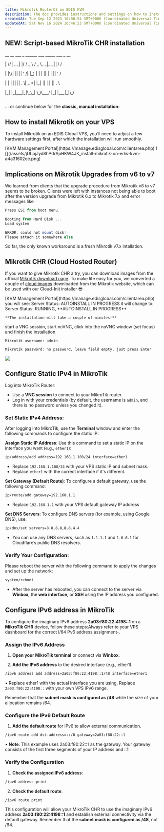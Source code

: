 ```yaml
---
title: Mikrotik RouterOS on EDIS KVM
description: The doc provides instructions and settings on how to install Mikrotik on an EDIS Virtual Server using KVM. This involves changing hardware settings such as the disk driver and network driver
createdAt: Tue Sep 12 2023 10:00:54 GMT+0000 (Coordinated Universal Time)
updatedAt: Sat Nov 16 2024 16:46:23 GMT+0000 (Coordinated Universal Time)
---
```



## NEW: Script-based MikroTik CHR installation&#x20;

&#x20; \_\_ \_\_ \_\_\_ \_ \_\_\_\_\_\_ \_\_\_ \_\_\_\_\_ \_\_\_ \_ \_\_

&#x20;\| \\/ |\_ \_| |/ / \_ \ / \_ \\\_ \_|\_ \_| |/ /

&#x20;\| |\\/| || || ' /| |\_) | | | || | | || ' /&#x20;

&#x20;\| | | || || . \\| \_ \<| |\_| || | | || . \\&#x20;

&#x20;|\_| |\_|\_\_\_|\_|\\\_\\\_| \\\_\\\\\_\_\_/ |\_| |\_\_\_|\_|\\\_\\&#x20;

<CtaButton
  label='Mikrotik CHR installation script'
  link='../advanced-setup-guides/script-based-mikrotik-router-os-installation-guide-winbox'
/>

##

... or continue below for the **classic, manual installation:**

## How to install Mikrotik on your VPS

To install Mikrotik on an EDIS Global VPS, you’ll need to adjust a few hardware settings first, after which the installation will run smoothly.

<Steps>
  <Step title='Log in to your'>
    [KVM Management Portal](https://manage.edisglobal.com/clientarea.php)
  </Step>
  <Step title='Locate your VPS in the Services tab' />
  <Step title='Head to KVM Settings (button)' />
  <Step title='Change Disk driver to IDE' />
  <Step title='Change Network Driver to E100' />
  <Step title='Cold-Boot your VPS'>
    ![](/assets/jDLpjJyd8hP0rApHKW4JK_install-mikrotik-on-edis-kvm-a4a31602ce.png)
  </Step>
</Steps>

## Implications on Mikrotik Upgrades from v6 to v7

We learned from clients that the upgrade procedure from Mikrotik v6 to v7 seems to be broken. Clients were left with instances not being able to boot after the version upgrade from Mikrotik 6.x to Mikrotik 7.x and error messages like

```powershell VNC
Press ESC from boot menu.

Booting from Hard Disk ...
Load system

ERROR: could not mount disk!
Please attach it somewhere else

```

So far, the only known workaround is a fresh Mikrotik v7.x intallation.&#x20;

## Mikrotik CHR (Cloud Hosted Router)

If you want to give Mikrotik CHR a try, you can download images from the official <a href="https://mikrotik.com/download" target="_blank">Mikrotik download page</a>. To make life easy for you, we converted a couple of <a href="https://files.edisglobal.com/index.php/s/Jph4RkS7Cgw0ryY" target="_blank">cloud images</a> downloaded from the Mikrotik website, which can be used with our Cloud-Init installer 😎

<Steps>
  <Step title='Log in to your'>
    [KVM Management Portal](https://manage.edisglobal.com/clientarea.php)
  </Step>
  <Step title='Locate your VPS in the Services tab' />
  <Step title='Head to KVM Settings (button)' />
  <Step title='Change Disk driver to IDE' />
  <Step title='Change Network Driver to E100' />
  <Step title='Click on Autoinstall OS (button)' />
  <Step title='Proceed to Custom Cloud-Init Images (tab)' />
  <Step title='Upload the .qcow2 file and proceed with the installation (pick any password)'>
    you will see: Server Status: AUTOINSTALL IN PROGRESS
    it will change to: Server Status: RUNNING, **AUTOINSTALL IN PROGRESS**

    **The installation will take a couple of minutes!**

  </Step>
  <Step title='Once the installer is done (Server Status: RUNNING)'>
    start a VNC session, start noVNC, click into the noVNC window (set focus)
    and finish the installation.

    Mikrotik username: admin

    Mikrotik password: no password, leave field empty, just press Enter

  </Step>
</Steps>

![](/assets/09LZQI22gA6fwQ5vkQmgu_mikrotik-chr-installer-in-novnc.png)

## Configure Static IPv4 in MikroTik

Log into MikroTik Router:

- Use a **VNC session** to connect to your MikroTik router.
- Log in with your credentials (by default, the username is `admin`, and there is no password unless you changed it).

### Set Static IPv4 Address:

After logging into MikroTik, use the **Terminal** window and enter the following commands to configure the static IP:

**Assign Static IP Address**:
Use this command to set a static IP on the interface you want (e.g., `ether1`):

```bash
ip/address/add address=192.168.1.100/24 interface=ether1
```

- Replace `192.168.1.100/24` with your VPS static IP and subnet mask.
- Replace `ether1` with the correct interface if it's different.

**Set Gateway (Default Route)**:
To configure a default gateway, use the following command:

```bash
ip/route/add gateway=192.168.1.1
```

- Replace `192.168.1.1` with your VPS default gateway IP address

**Set DNS Servers**:
To configure DNS servers (for example, using Google DNS), use:

```bash
ip/dns/set servers=8.8.8.8,8.8.4.4
```

- You can use any DNS servers, such as `1.1.1.1` and `1.0.0.1` for Cloudflare’s public DNS resolvers.

### Verify Your Configuration:

Please reboot the server with the following command to apply the changes and set up the network:

```bash
system/reboot
```

- After the server has rebooted, you can connect to the server via **Winbox**, the **web interface**, or **SSH** using the IP address you configured.

## Configure IPv6 address in MikroTik

To configure the imaginary IPv6 address **2a03\:f80:22:4198::1** on a **MikroTik CHR** device, follow these steps\:Always refer to your VPS dashboard for the correct I/64 Pv6 address assignment-.

### **Assign the IPv6 Address**

1. **Open your MikroTik terminal** or connect via **Winbox**.

2. **Add the IPv6 address** to the desired interface (e.g., ether1).

```bash
/ipv6 address add address=2a03:f80:22:4198::1/48 interface=ether1
```

• Replace ether1 with the actual interface you are using. Replace `2a03:f80:22:4198::` with your own VPS IPv6 range.

Remember that the **subnet mask is configured as /48** while the size of your allocation remains /64.

### Configure the IPv6 Default Route

1. **Add the default route** for IPv6 to allow external communication.

```bash
/ipv6 route add dst-address=::/0 gateway=2a03:f80:22::1
```

• **Note**: This example uses 2a03\:f80:22::1 as the gateway. Your gateway consists of the first three segments of your IP address and ::1

### **Verify the Configuration**

1. **Check the assigned IPv6 address**:

```bash
/ipv6 address print
```

2. **Check the default route**:

```bash
/ipv6 route print
```

This configuration will allow your MikroTik CHR to use the imaginary IPv6 address **2a03\:f80:22:4198::1** and establish external connectivity via the default gateway. Remember that the **subnet mask is configured as /48**, not /64.
